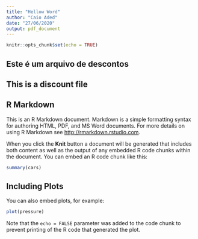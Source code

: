 ```yaml
---
title: "Hellow Word"
author: "Caio Aded"
date: "27/06/2020"
output: pdf_document
---
```


```r
knitr::opts_chunk$set(echo = TRUE)
```

## Este é um arquivo de descontos

## This is a discount file

## R Markdown

This is an R Markdown document. Markdown is a simple formatting syntax for authoring HTML, PDF, and MS Word documents. For more details on using R Markdown see <http://rmarkdown.rstudio.com>.

When you click the **Knit** button a document will be generated that includes both content as well as the output of any embedded R code chunks within the document. You can embed an R code chunk like this:

```r
summary(cars)
```

## Including Plots

You can also embed plots, for example:

```r
plot(pressure)
```

Note that the `echo = FALSE` parameter was added to the code chunk to prevent printing of the R code that generated the plot.
